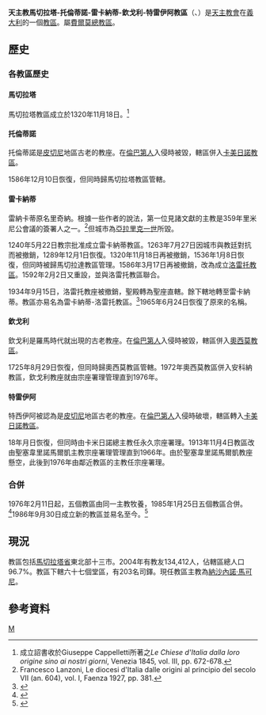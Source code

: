 {{Infobox diocese
|name = 馬切拉塔-托倫蒂諾-雷卡納蒂<br>-欽戈利-特雷伊阿
|jurisdiction = 教區
|latin = Dioecesis Maceratensis-Tolentina-<br>Recinetensis-Cingulana-Treiensis
|local = 
|border = catholic
|image =CattedraleMacerata.JPG
|image_size = 
|image_alt = 
|caption = 聖儒利安主教座堂 
|location = [[義大利|義大利]]
|rite = [[羅馬禮|羅馬禮]]
|territory = [[馬切拉塔省|馬切拉塔省]]東北部十三市
|population =134,412
|patron = 仁慈聖母、<br>[[托倫蒂諾的尼古拉|聖尼古拉]]和[[托倫蒂諾的卡爾蒂沃|聖卡爾蒂沃]]、<br>[[里奇納的弗拉維安|聖弗拉維安]]、<br>[[欽戈利的埃蘇佩蘭齊奧|聖埃蘇佩蘭齊奧]]、<br>[[聖博德|聖博德]]
|province = 費爾莫
|established = 1986年
|cathedral = [[聖儒利安主教座堂_(馬切拉塔)|聖儒利安主教座堂]]
|co-cathedral = 四處
|leadership = 主教 
|website =[http://www.diocesimacerata.it/ 官方網頁]
|pope =  
|patriarch= 
|metropolitan =
|ordinary = 納沙內諾·馬可尼
|coadjutor archbishop = 
|coadjutor bishop = 
|auxiliary = 
|emeritus = }}

'''天主教馬切拉塔-托倫蒂諾-雷卡納蒂-欽戈利-特雷伊阿教區'''（{{lang-la|Dioecesis Maceratensis-Tolentina-Recinetensis-Cingulana-Treiensis}}、{{lang-it|Diocesi di Macerata-Tolentino-Recanati-Cingoli-Treia}}）是[[天主教會|天主教會]]在[[義大利|義大利]]的一個[[教區|教區]]。屬[[天主教費爾莫總教區|費爾莫總教區]]。
==歷史==
===各教區歷史===
====馬切拉塔====
馬切拉塔教區成立於1320年11月18日。<ref>成立詔書收於Giuseppe Cappelletti所著之''Le Chiese d'Italia dalla loro origine sino ai nostri giorni'', Venezia 1845, vol. III, pp. 672-678.</ref>

====托倫蒂諾====
托倫蒂諾是[[皮切尼|皮切尼]]地區古老的教座。在[[倫巴第人|倫巴第人]]入侵時被毀，轄區併入[[天主教卡美日諾-聖塞韋里諾馬爾凱總教區|卡美日諾教區]]。

1586年12月10日恢復，但同時歸馬切拉塔教區管轄。

====雷卡納蒂====
雷納卡蒂原名里奇納。根據一些作者的說法，第一位見諸文獻的主教是359年里米尼公會議的簽署人之一。<ref>Francesco Lanzoni, Le diocesi d'Italia dalle origini al principio del secolo VII (an. 604), vol. I, Faenza 1927, pp. 381.</ref>但城市為[[亞拉里克一世|亞拉里克一世]]所毀。

1240年5月22日教宗批准成立雷卡納蒂教區。1263年7月27日因城市與教廷對抗而被撤銷，1289年12月1日恢復。1320年11月18日再被撤銷，1536年1月8日恢復，但同時被歸馬切拉達教區管理。1586年3月17日再被撤銷，改為成立[[天主教洛雷托教區|洛雷托教區]]。1592年2月2日又重設，並與洛雷托教區聯合。

1934年9月15日，洛雷托教座被撤銷，聖殿轉為聖座直轄。餘下轄地轉至雷卡納蒂。教區亦易名為雷卡納蒂-洛雷托教區。<ref>{{cite journal
|journal=[[宗座公報|宗座公報]]
|publisher=梵蒂岡出版社
|date=1934年
|volume=26
|title=''Lauretanae Basilicae''
|page=578
|url=http://www.vatican.va/archive/aas/documents/AAS%2018%20%5B1926%5D%20-%20ocr.pdf
|access-date=2014-07-18
|archive-date=2010-03-27
|archive-url=https://web.archive.org/web/20100327071027/http://www.vatican.va/archive/aas/documents/AAS%2018%20%5B1926%5D%20-%20ocr.pdf
|dead-url=no
}}</ref>1965年6月24日恢復了原來的名稱。

====欽戈利====
欽戈利是羅馬時代就出現的古老教座。在[[倫巴第人|倫巴第人]]入侵時被毀，轄區併入[[天主教安科納-奧西莫總教區|奧西莫教區]]。

1725年8月29日恢復，但同時歸奧西莫教區管轄。1972年奧西莫教區併入安科納教區，欽戈利教座就由宗座署理管理直到1976年。

====特雷伊阿====

特西伊阿被認為是[[皮切尼|皮切尼]]地區古老的教座。在[[倫巴第人|倫巴第人]]入侵時破壞，轄區轉入[[天主教卡美日諾-聖塞韋里諾馬爾凱總教區|卡美日諾教區]]。

18年月日恢復，但同時由卡米日諾總主教任永久宗座署理。1913年11月4日教區改由聖塞韋里諾馬爾凱主教宗座署理管理直到1966年。由於聖塞韋里諾馬爾凱教座懸空，此後到1976年由鄰近教區的主教任宗座署理。

===合併===
1976年2月11日起，五個教區由同一主教牧養，1985年1月25日五個教區合併。<ref>{{cite journal
|journal=[[宗座公報|宗座公報]]
|publisher=梵蒂岡出版社
|date=1985年
|volume=77
|title=''Quo aptius''
|page=997-998
|url=http://www.vatican.va/archive/aas/documents/AAS%2077%20%5B1985%5D%20-%20ocr.pdf
|access-date=2014-07-18
|archive-date=2016-03-03
|archive-url=https://web.archive.org/web/20160303172309/http://www.vatican.va/archive/aas/documents/AAS%2077%20%5B1985%5D%20-%20ocr.pdf
|dead-url=no
}}</ref>1986年9月30日成立新的教區並易名至今。<ref>{{cite journal
|journal=[[宗座公報|宗座公報]]
|publisher=梵蒂岡出版社
|date=1987年
|volume=79
|title=''Instantibus votis''
|page=729-732
|url=http://www.vatican.va/archive/aas/documents/AAS%2079%20%5B1987%5D%20-%20ocr.pdf
|access-date=2014-07-18
|archive-date=2019-06-03
|archive-url=https://web.archive.org/web/20190603085403/http://www.vatican.va/archive/aas/documents/AAS%2079%20%5B1987%5D%20-%20ocr.pdf
|dead-url=no
}}</ref>

==現況==
教區包括[[馬切拉塔省|馬切拉塔省]]東北部十三市。2004年有教友134,412人，佔轄區總人口96.7%。教區下轄六十七個堂區，有203名司鐸。現任教區主教為[[納沙內諾·馬可尼|納沙內諾·馬可尼]]。

==參考資料==
{{reflist}}

[[Category:義大利天主教教區|M]]
{{意大利天主教教區}}
